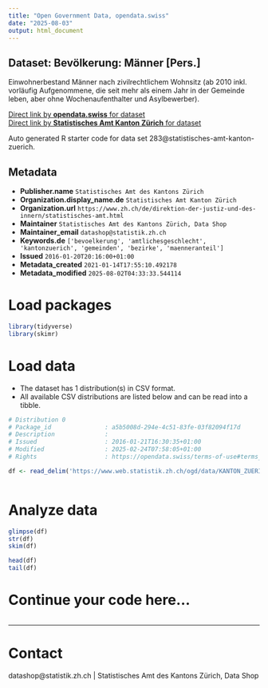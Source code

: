 ```yaml
---
title: "Open Government Data, opendata.swiss"
date: "2025-08-03"
output: html_document
---
```


## Dataset: Bevölkerung: Männer [Pers.]

Einwohnerbestand Männer nach zivilrechtlichem Wohnsitz (ab 2010 inkl. vorläufig Aufgenommene, die seit mehr als einem Jahr in der Gemeinde leben, aber ohne Wochenaufenthalter und Asylbewerber). 

[Direct link by **opendata.swiss** for dataset](https://opendata.swiss/de/dataset/bevolkerung-manner-pers)<br>
[Direct link by **Statistisches Amt Kanton Zürich** for dataset](https://www.zh.ch/de/politik-staat/gemeinden/gemeindeportraet.html)

Auto generated R starter code for data set 283@statistisches-amt-kanton-zuerich.

## Metadata

- **Publisher.name** `Statistisches Amt des Kantons Zürich`
- **Organization.display_name.de** `Statistisches Amt Kanton Zürich`
- **Organization.url** `https://www.zh.ch/de/direktion-der-justiz-und-des-innern/statistisches-amt.html`
- **Maintainer** `Statistisches Amt des Kantons Zürich, Data Shop`
- **Maintainer_email** `datashop@statistik.zh.ch`
- **Keywords.de** `['bevoelkerung', 'amtlichesgeschlecht', 'kantonzuerich', 'gemeinden', 'bezirke', 'maenneranteil']`
- **Issued** `2016-01-20T20:16:00+01:00`
- **Metadata_created** `2021-01-14T17:55:10.492178`
- **Metadata_modified** `2025-08-02T04:33:33.544114`


# Load packages

```r

library(tidyverse)
library(skimr)

```

# Load data

-   The dataset has 1 distribution(s) in CSV format.
-   All available CSV distributions are listed below and can be read into a tibble.

```r

# Distribution 0
# Package_id               : a5b5008d-294e-4c51-83fe-03f82094f17d
# Description              : 
# Issued                   : 2016-01-21T16:30:35+01:00
# Modified                 : 2025-02-24T07:58:05+01:00
# Rights                   : https://opendata.swiss/terms-of-use#terms_by

df <- read_delim('https://www.web.statistik.zh.ch/ogd/data/KANTON_ZUERICH_100.csv')



```

# Analyze data

```r

glimpse(df)
str(df)
skim(df)

head(df)
tail(df)

```

# Continue your code here...

```r

```

------------------------------------------------------------------------

# Contact

datashop@statistik.zh.ch | Statistisches Amt des Kantons Zürich, Data Shop
